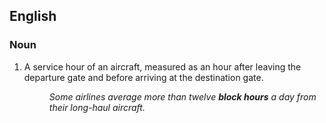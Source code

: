 ==English==

===Noun===
{{en-noun|sg=[[block]] [[hour]]}}

# {{aviation}} A service hour of an aircraft, measured as an hour after leaving the departure gate and before arriving at the destination gate.
#: ''Some airlines average more than twelve '''block hours''' a day from their long-haul aircraft.''